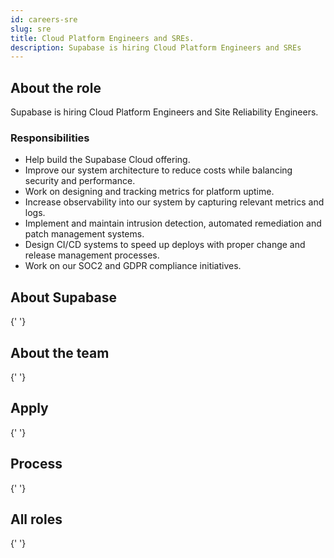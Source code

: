 ```yaml
---
id: careers-sre
slug: sre
title: Cloud Platform Engineers and SREs.
description: Supabase is hiring Cloud Platform Engineers and SREs
---
```



## About the role

Supabase is hiring Cloud Platform Engineers and Site Reliability Engineers.

### Responsibilities

- Help build the Supabase Cloud offering.
- Improve our system architecture to reduce costs while balancing security and performance.
- Work on designing and tracking metrics for platform uptime.
- Increase observability into our system by capturing relevant metrics and logs.
- Implement and maintain intrusion detection, automated remediation and patch management systems.
- Design CI/CD systems to speed up deploys with proper change and release management processes.
- Work on our SOC2 and GDPR compliance initiatives.

## About Supabase

<About />{' '}

## About the team

<Team />{' '}

## Apply

<Apply />{' '}

## Process

<Process />{' '}

## All roles

<Roles />{' '}
